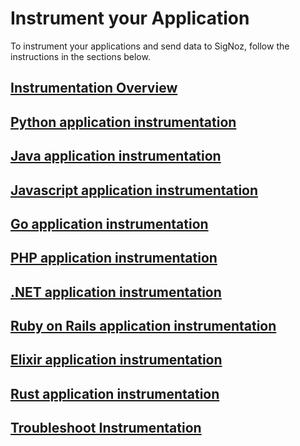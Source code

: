 # Instrument your Application

To instrument your applications and send data to SigNoz, follow the instructions in the sections below.

## [Instrumentation Overview](https://signoz.io/docs/instrumentation/)

## [Python application instrumentation](https://signoz.io/docs/instrumentation/python/)

## [Java application instrumentation](https://signoz.io/docs/instrumentation/java/)

## [Javascript application instrumentation](https://signoz.io/docs/instrumentation/javascript/)

## [Go application instrumentation](https://signoz.io/docs/instrumentation/golang/)

## [PHP application instrumentation](https://signoz.io/docs/instrumentation/php/)

## [.NET application instrumentation](https://signoz.io/docs/instrumentation/dotnet/)

## [Ruby on Rails application instrumentation](https://signoz.io/docs/instrumentation/ruby-on-rails/)

## [Elixir application instrumentation](https://signoz.io/docs/instrumentation/elixir/)

## [Rust application instrumentation](https://signoz.io/docs/instrumentation/rust/)

## [Troubleshoot Instrumentation](https://signoz.io/docs/instrumentation/troubleshoot-instrumentation/)
